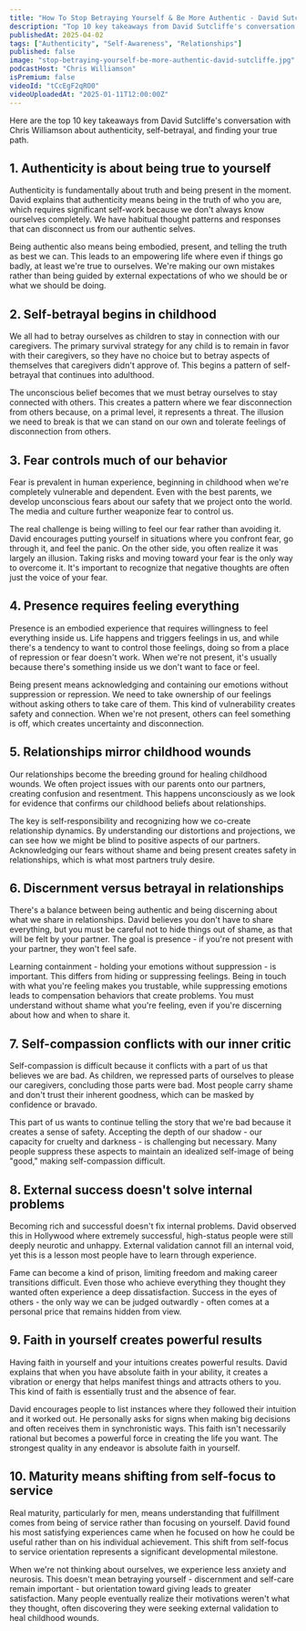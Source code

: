 ```yaml
---
title: "How To Stop Betraying Yourself & Be More Authentic - David Sutcliffe"
description: "Top 10 key takeaways from David Sutcliffe's conversation with Chris Williamson about authenticity, self-betrayal, and finding your true path."
publishedAt: 2025-04-02
tags: ["Authenticity", "Self-Awareness", "Relationships"]
published: false
image: "stop-betraying-yourself-be-more-authentic-david-sutcliffe.jpg"
podcastHost: "Chris Williamson"
isPremium: false
videoId: "tCcEgF2qRO0"
videoUploadedAt: "2025-01-11T12:00:00Z"
---
```



<PodcastSummaryPageLayout frontmatter={frontmatter}>

Here are the top 10 key takeaways from David Sutcliffe's conversation with Chris Williamson about authenticity, self-betrayal, and finding your true path.

## 1. Authenticity is about being true to yourself

Authenticity is fundamentally about truth and being present in the moment. David explains that authenticity means being in the truth of who you are, which requires significant self-work because we don't always know ourselves completely. We have habitual thought patterns and responses that can disconnect us from our authentic selves.

Being authentic also means being embodied, present, and telling the truth as best we can. This leads to an empowering life where even if things go badly, at least we're true to ourselves. We're making our own mistakes rather than being guided by external expectations of who we should be or what we should be doing.

## 2. Self-betrayal begins in childhood

We all had to betray ourselves as children to stay in connection with our caregivers. The primary survival strategy for any child is to remain in favor with their caregivers, so they have no choice but to betray aspects of themselves that caregivers didn't approve of. This begins a pattern of self-betrayal that continues into adulthood.

The unconscious belief becomes that we must betray ourselves to stay connected with others. This creates a pattern where we fear disconnection from others because, on a primal level, it represents a threat. The illusion we need to break is that we can stand on our own and tolerate feelings of disconnection from others.

## 3. Fear controls much of our behavior

Fear is prevalent in human experience, beginning in childhood when we're completely vulnerable and dependent. Even with the best parents, we develop unconscious fears about our safety that we project onto the world. The media and culture further weaponize fear to control us.

The real challenge is being willing to feel our fear rather than avoiding it. David encourages putting yourself in situations where you confront fear, go through it, and feel the panic. On the other side, you often realize it was largely an illusion. Taking risks and moving toward your fear is the only way to overcome it. It's important to recognize that negative thoughts are often just the voice of your fear.

## 4. Presence requires feeling everything

Presence is an embodied experience that requires willingness to feel everything inside us. Life happens and triggers feelings in us, and while there's a tendency to want to control those feelings, doing so from a place of repression or fear doesn't work. When we're not present, it's usually because there's something inside us we don't want to face or feel.

Being present means acknowledging and containing our emotions without suppression or repression. We need to take ownership of our feelings without asking others to take care of them. This kind of vulnerability creates safety and connection. When we're not present, others can feel something is off, which creates uncertainty and disconnection.

## 5. Relationships mirror childhood wounds

Our relationships become the breeding ground for healing childhood wounds. We often project issues with our parents onto our partners, creating confusion and resentment. This happens unconsciously as we look for evidence that confirms our childhood beliefs about relationships.

The key is self-responsibility and recognizing how we co-create relationship dynamics. By understanding our distortions and projections, we can see how we might be blind to positive aspects of our partners. Acknowledging our fears without shame and being present creates safety in relationships, which is what most partners truly desire.

## 6. Discernment versus betrayal in relationships

There's a balance between being authentic and being discerning about what we share in relationships. David believes you don't have to share everything, but you must be careful not to hide things out of shame, as that will be felt by your partner. The goal is presence - if you're not present with your partner, they won't feel safe.

Learning containment - holding your emotions without suppression - is important. This differs from hiding or suppressing feelings. Being in touch with what you're feeling makes you trustable, while suppressing emotions leads to compensation behaviors that create problems. You must understand without shame what you're feeling, even if you're discerning about how and when to share it.

## 7. Self-compassion conflicts with our inner critic

Self-compassion is difficult because it conflicts with a part of us that believes we are bad. As children, we repressed parts of ourselves to please our caregivers, concluding those parts were bad. Most people carry shame and don't trust their inherent goodness, which can be masked by confidence or bravado.

This part of us wants to continue telling the story that we're bad because it creates a sense of safety. Accepting the depth of our shadow - our capacity for cruelty and darkness - is challenging but necessary. Many people suppress these aspects to maintain an idealized self-image of being "good," making self-compassion difficult.

## 8. External success doesn't solve internal problems

Becoming rich and successful doesn't fix internal problems. David observed this in Hollywood where extremely successful, high-status people were still deeply neurotic and unhappy. External validation cannot fill an internal void, yet this is a lesson most people have to learn through experience.

Fame can become a kind of prison, limiting freedom and making career transitions difficult. Even those who achieve everything they thought they wanted often experience a deep dissatisfaction. Success in the eyes of others - the only way we can be judged outwardly - often comes at a personal price that remains hidden from view.

## 9. Faith in yourself creates powerful results

Having faith in yourself and your intuitions creates powerful results. David explains that when you have absolute faith in your ability, it creates a vibration or energy that helps manifest things and attracts others to you. This kind of faith is essentially trust and the absence of fear.

David encourages people to list instances where they followed their intuition and it worked out. He personally asks for signs when making big decisions and often receives them in synchronistic ways. This faith isn't necessarily rational but becomes a powerful force in creating the life you want. The strongest quality in any endeavor is absolute faith in yourself.

## 10. Maturity means shifting from self-focus to service

Real maturity, particularly for men, means understanding that fulfillment comes from being of service rather than focusing on yourself. David found his most satisfying experiences came when he focused on how he could be useful rather than on his individual achievement. This shift from self-focus to service orientation represents a significant developmental milestone.

When we're not thinking about ourselves, we experience less anxiety and neurosis. This doesn't mean betraying yourself - discernment and self-care remain important - but orientation toward giving leads to greater satisfaction. Many people eventually realize their motivations weren't what they thought, often discovering they were seeking external validation to heal childhood wounds.

</PodcastSummaryPageLayout>
